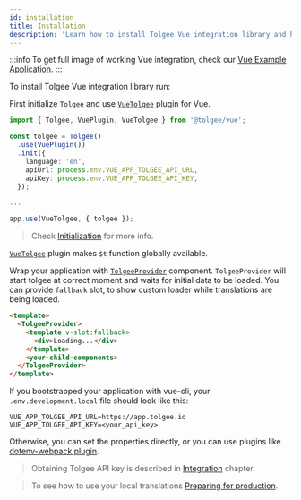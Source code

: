 ```yaml
---
id: installation
title: Installation
description: 'Learn how to install Tolgee Vue integration library and how to wrap your application with TolgeeProvider component.'
---
```


:::info
To get full image of working Vue integration, check our [Vue Example Application](https://github.com/tolgee/vue-example).
:::

To install Tolgee Vue integration library run:


<InstallationTabs lib="@tolgee/vue" />

First initialize `Tolgee` and use [`VueTolgee`](./api#vuetolgee-plugin) plugin for Vue.

```ts
import { Tolgee, VuePlugin, VueTolgee } from '@tolgee/vue';

const tolgee = Tolgee()
  .use(VuePlugin())
  .init({
    language: 'en',
    apiUrl: process.env.VUE_APP_TOLGEE_API_URL,
    apiKey: process.env.VUE_APP_TOLGEE_API_KEY,
  });

...

app.use(VueTolgee, { tolgee });
```

> Check [Initialization](/docs/sdk/initialization) for more info.

[`VueTolgee`](./api#vuetolgee-plugin) plugin makes `$t` function globally available.

Wrap your application with [`TolgeeProvider`](./api#tolgeeprovider) component. `TolgeeProvider` will start tolgee at correct moment and waits for initial data to be loaded. You can provide `fallback` slot, to show custom loader while translations are being loaded.

```html
<template>
  <TolgeeProvider>
    <template v-slot:fallback>
      <div>Loading...</div>
    </template>
    <your-child-components>
  </TolgeeProvider>
</template>
```

If you bootstrapped your application with vue-cli, your `.env.development.local` file should look like this:

```shell
VUE_APP_TOLGEE_API_URL=https://app.tolgee.io
VUE_APP_TOLGEE_API_KEY=<your_api_key>
```

Otherwise, you can set the properties directly, or you can use plugins like [dotenv-webpack plugin](https://www.npmjs.com/package/dotenv-webpack).

> Obtaining Tolgee API key is described in [Integration](/docs/platform/integration) chapter.

> To see how to use your local translations [Preparing for production](/docs/sdk/preparing-for-production).
